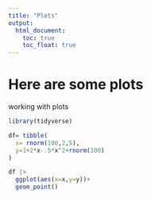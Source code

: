 ```yaml
---
title: "Plots"
output: 
  html_document:
    toc: true
    toc_float: true
---
```


# Here are some plots
working with plots

```r
library(tidyverse)

df= tibble(
  x= rnorm(100,2,5),
  y=1+2*x-.5*x^2+rnorm(100)
)

df |>
  ggplot(aes(x=x,y=y))+
  geom_point()
```



